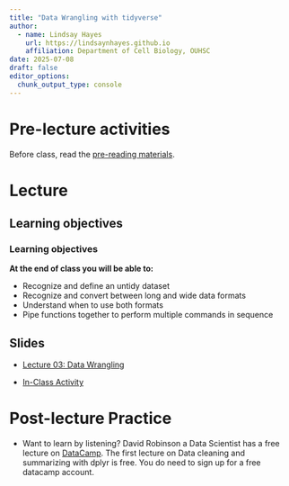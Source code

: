 ```yaml
---
title: "Data Wrangling with tidyverse"
author: 
  - name: Lindsay Hayes
    url: https://lindsaynhayes.github.io
    affiliation: Department of Cell Biology, OUHSC
date: 2025-07-08
draft: false
editor_options: 
  chunk_output_type: console
---
```


# Pre-lecture activities

Before class, read the [pre-reading materials](https://lindsaynhayes.github.io/introR2025/readings/index_R03.html).

# Lecture

## Learning objectives

::: callout-note
### Learning objectives

**At the end of class you will be able to:**

-   Recognize and define an untidy dataset
-   Recognize and convert between long and wide data formats
-   Understand when to use both formats
-   Pipe functions together to perform multiple commands in sequence
:::

## Slides

-   [Lecture 03: Data Wrangling](https://docs.google.com/presentation/d/1CvrEcEF3C8ONxAdxeeFEl-AS_QRERKnlYdNjv6HGkm4/edit?slide=id.g34006f07791_0_0#slide=id.g34006f07791_0_0)

-   [In-Class Activity](https://lindsaynhayes.github.io/introR2025/activities/classwork03/classwork_L03.html)

# Post-lecture Practice

- Want to learn by listening? David Robinson a Data Scientist has a free lecture on [DataCamp](https://app.datacamp.com/learn/courses/exploratory-data-analysis-in-r-case-study). The first lecture on Data cleaning and summarizing with dplyr is free. You do need to sign up for a free datacamp account.
